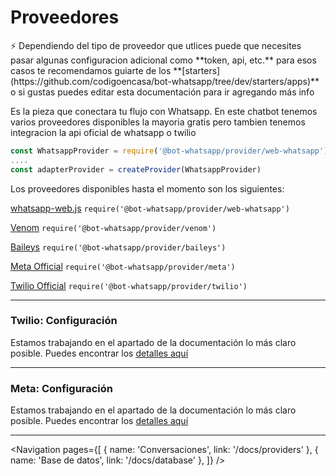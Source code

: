 
# Proveedores

<Alert>
    ⚡ Dependiendo del tipo de proveedor que utlices puede que necesites pasar algunas configuracion adicional como
    **token, api, etc.** para esos casos te recomendamos guiarte de los
    **[starters](https://github.com/codigoencasa/bot-whatsapp/tree/dev/starters/apps)** o si gustas puedes editar esta
    documentación para ir agregando más info
</Alert>

Es la pieza que conectara tu flujo con Whatsapp. En este chatbot tenemos varios proveedores disponibles la mayoria gratis pero tambien tenemos integracion la api oficial de whatsapp o twilio

```js
const WhatsappProvider = require('@bot-whatsapp/provider/web-whatsapp')
....
const adapterProvider = createProvider(WhatsappProvider)
```

Los proveedores disponibles hasta el momento son los siguientes:

[whatsapp-web.js](https://github.com/pedroslopez/whatsapp-web.js) `require('@bot-whatsapp/provider/web-whatsapp')`

[Venom](https://github.com/orkestral/venom) `require('@bot-whatsapp/provider/venom')`

[Baileys](https://github.com/adiwajshing/Baileys) `require('@bot-whatsapp/provider/baileys')`

[Meta Official](https://developers.facebook.com/docs/whatsapp/cloud-api/reference/messages) `require('@bot-whatsapp/provider/meta')`

[Twilio Official](https://www.twilio.com/es-mx/messaging/whatsapp) `require('@bot-whatsapp/provider/twilio')`

---

### Twilio: Configuración

Estamos trabajando en el apartado de la documentación lo más claro posible. Puedes encontrar los [detalles aquí](/docs/providers/twilio)

---

### Meta: Configuración

Estamos trabajando en el apartado de la documentación lo más claro posible. Puedes encontrar los [detalles aquí](/docs/providers/meta)

---

<Navigation
    pages={[
        { name: 'Conversaciones', link: '/docs/providers' },
        { name: 'Base de datos', link: '/docs/database' },
    ]}
/>
